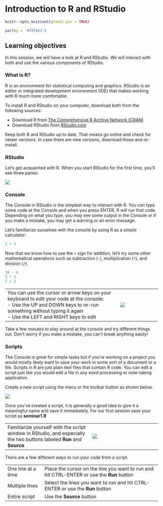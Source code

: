 # Introduction to R and RStudio

```r
knitr::opts_knit$set(global.par = TRUE)
```

```r
par(bg = '#fdf6e3')
```

## Learning objectives

In this session, we will have a look at R and RStudio. We will interact with both and use the various components of RStudio.

### What is R?

R is an environment for statistical computing and graphics. RStudio is an editor or integrated development environment (IDE) that makes working with R much more comfortable.

To install R and RStudio on your computer, download both from the following sources:

- Download R from [The Comprehensive R Archive Network (CRAN)](https://cran.r-project.org) 
- Download RStudio from [RStudio.com](https://www.rstudio.com)

Keep both R and RStudio up to date. That means go online and check for newer versions. In case there are new versions, download those and re-install.

### RStudio

Let's get acquainted with R. When you start RStudio for the first time, you'll see three panes:

![](./img/rstudio_default.png)

### Console

The Console in RStudio is the simplest way to interact with R. You can type some code at the Console and when you press ENTER, R will run that code. Depending on what you type, you may see some output in the Console or if you make a mistake, you may get a warning or an error message.

Let's familiarize ourselves with the console by using R as a simple calculator:

```r
2 + 4
```

Now that we know how to use the `+` sign for addition, let's try some other mathematical operations such as subtraction (`-`), multiplication (`*`), and division (`/`).

```r
10 - 4
5 * 3
7 / 2
```

| | |
|-----------------------------------------------------------------|-----------------------|
|You can use the cursor or arrow keys on your keyboard to edit your code at the console:<br>- Use the UP and DOWN keys to re-run something without typing it again<br>- Use the LEFT and RIGHT keys to edit|![](./img/rstudio_cursorkeys.png)|

Take a few minutes to play around at the console and try different things out. Don't worry if you make a mistake, you can't break anything easily!

### Scripts

The Console is great for simple tasks but if you're working on a project you would mostly likely want to save your work in some sort of a document or a file. Scripts in R are just plain text files that contain R code. You can edit a script just like you would edit a file in any word processing or note-taking application.

Create a new script using the menu or the toolbar button as shown below.

![](./img/rstudio_newfile.png)

Once you've created a script, it is generally a good idea to give it a meaningful name and save it immediately. For our first session save your script as **seminar1.R**

| | |
|----------------------------------------------------|------------------------------------------|
|Familiarize yourself with the script window in RStudio, and especially the two buttons labeled **Run** and **Source**|![](./img/rstudio_script.png)|

There are a few different ways to run your code from a script.

| | |
|------------------|-------------------------------------------------------|
|One line at a time|Place the cursor on the line you want to run and hit CTRL-ENTER or use the **Run** button|
|Multiple lines    |Select the lines you want to run and hit CTRL-ENTER or use the **Run** button|
|Entire script     |Use the **Source** button|

